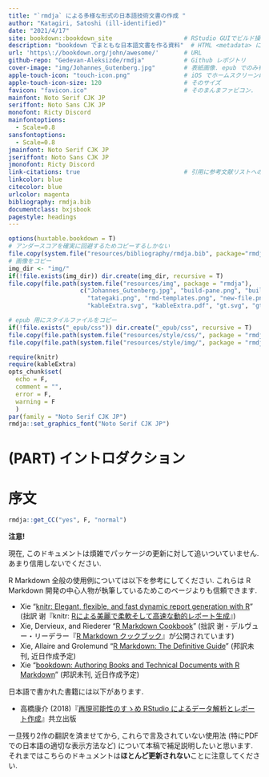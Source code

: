 ```yaml
---
title: "`rmdja` による多様な形式の日本語技術文書の作成 "
author: "Katagiri, Satoshi (ill-identified)"
date: "2021/4/17"
site: bookdown::bookdown_site                    # RStudio GUIでビルド操作したい場合に必要
description: "bookdown でまともな日本語文書を作る資料"  # HTML <metadata> に出力されるサイト概要
url: 'https\://bookdown.org/john/awesome/'       # URL
github-repo: "Gedevan-Aleksizde/rmdja"           # Github レポジトリ
cover-image: "img/Johannes_Gutenberg.jpg"        # 表紙画像. epub でのみ有効?
apple-touch-icon: "touch-icon.png"               # iOS でホームスクリーンに登録した際に見えるもの
apple-touch-icon-size: 120                       # そのサイズ
favicon: "favicon.ico"                           # そのまんまファビコン.
mainfont: Noto Serif CJK JP
seriffont: Noto Sans CJK JP
monofont: Ricty Discord
mainfontoptions:
  - Scale=0.8
sansfontoptions:
  - Scale=0.8
jmainfont: Noto Serif CJK JP
jseriffont: Noto Sans CJK JP
jmonofont: Ricty Discord
link-citations: true                             # 引用に参考文献リストへのハイパーリンクをつける
linkcolor: blue
citecolor: blue
urlcolor: magenta
bibliography: rmdja.bib
documentclass: bxjsbook
pagestyle: headings
---
```


```r
options(huxtable.bookdown = T)
# アンダースコアを確実に回避するためコピーするしかない
file.copy(system.file("resources/bibliography/rmdja.bib", package="rmdja"), "./")
# 画像をコピー
img_dir <- "img/"
if(!file.exists(img_dir)) dir.create(img_dir, recursive = T)
file.copy(file.path(system.file("resources/img", package = "rmdja"),
                    c("Johannes_Gutenberg.jpg", "build-pane.png", "build-pane-build.png",
                      "tategaki.png", "rmd-templates.png", "new-file.png", "citr.png",
                      "kableExtra.svg", "kableExtra.pdf", "gt.svg", "gt.pdf")), img_dir)

# epub 用にスタイルファイルをコピー
if(!file.exists("_epub/css")) dir.create("_epub/css", recursive = T)
file.copy(file.path(system.file("resources/style/css/", package = "rmdja"), c("style.css", "toc.css")), "_epub/css")
file.copy(file.path(system.file("resources/style/img/", package = "rmdja"), c("caution.png", "important.png", "note.png", "tip.png", "warning.png")), "_epub/css")

require(knitr)
require(kableExtra)
opts_chunk$set(
  echo = F,
  comment = "",
  error = F,
  warning = F
  )
par(family = "Noto Serif CJK JP")
rmdja::set_graphics_font("Noto Serif CJK JP")
```

# (PART) イントロダクション {-}

# 序文 {-}

```r
rmdja::get_CC("yes", F, "normal")
```

::::::{.infobox .caution data-latex="{caution}"}

**注意!**

現在, このドキュメントは煩雑でパッケージの更新に対して追いついていません. あまり信用しないでください.

R Markdown 全般の使用例については以下を参考にしてください. これらは R Markdown 開発の中心人物が執筆しているためこのページよりも信頼できます.

* Xie "[knitr: Elegant, flexible, and fast dynamic report generation with R
](https://yihui.org/knitr/)" (拙訳 谢『knitr: [Rによる美麗で柔軟そして高速な動的レポート生成](https://gedevan-aleksizde.github.io/knitr-doc-ja/index.html)』)
* Xie, Dervieux, and Riederer "[R Markdown Cookbook](https://bookdown.org/yihui/rmarkdown-cookbook/)" (拙訳 谢・デルヴュー・リーデラー『[R Markdown クックブック](https://gedevan-aleksizde.github.io/rmarkdown-cookbook/)』が公開されています)
* Xie, Allaire and Grolemund "[R Markdown: The Definitive Guide](https://bookdown.org/yihui/rmarkdown/)" (邦訳未刊, 近日作成予定)
* Xie "[bookdown: Authoring Books and Technical Documents with R Markdown](https://bookdown.org/yihui/bookdown/)" (邦訳未刊, 近日作成予定)

日本語で書かれた書籍には以下があります.

* 高橋康介 (2018)『[再現可能性のすゝめ RStudio によるデータ解析とレポート作成](https://www.kyoritsu-pub.co.jp/bookdetail/9784320112438)』共立出版

一旦残り2作の翻訳を済ませてから, これらで言及されていない使用法 (特にPDFでの日本語の適切な表示方法など) について本稿で補足説明したいと思います. それまではこちらのドキュメントは**ほとんど更新されない**ことに注意してください.

::::::


